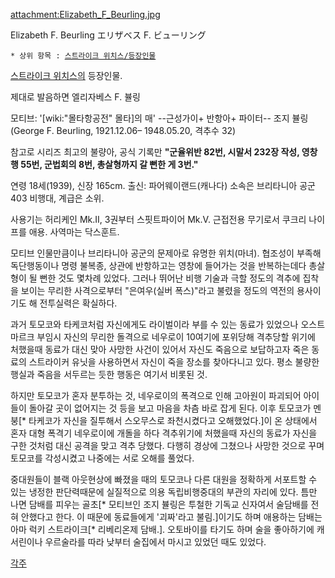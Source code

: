 attachment:Elizabeth_F_Beurling.jpg

Elizabeth F. Beurling
エリザベス F. ビューリング 

 * 상위 항목 : [[스트라이크 위치스/등장인물]]

[[스트라이크 위치스]]의 등장인물.

제대로 발음하면 엘리자베스 F. 뷸링

모티브: '[wiki:"몰타항공전" 몰타]의 매' --근성가이+ 반항아+ 파이터-- 조지 뷸링(George F. Beurling, 1921.12.06– 1948.05.20, 격추수 32)

참고로 시리즈 최고의 불량아, 공식 기록만 '''"군율위반 82번, 시말서 232장 작성, 영창행 55번, 군법회의 8번, 총살형까지 갈 뻔한 게 3번."'''

연령 18세(1939), 신장 165cm. 
출신: 파어웨이랜드(캐나다)
소속은 브리타니아 공군 403 비행대, 계급은 소위. 

사용기는 허리케인 Mk.II, 3권부터 스핏트파이어 Mk.V. 근접전용 무기로서 쿠크리 나이프를 애용. 사역마는 닥스훈트. 

모티브 인물만큼이나 브리타니아 공군의 문제아로 유명한 위치(마녀). 협조성이 부족해 독단행동이나 명령 불복종, 상관에 반항하고는 영창에 들어가는 것을 반복하는데다 총살형이 될 뻔한 것도 몇차례 있었다. 그러나 뛰어난 비행 기술과 극할 정도의 격추에 집착을 보이는 무리한 사격으로부터 "은여우(실버 폭스)"라고 불렸을 정도의 역전의 용사이기도 해 전투실력은 확실하다.

과거 토모코와 타케코처럼 자신에게도 라이벌이라 부를 수 있는 동료가 있었으나 오스트마르크 부임시 자신의 무리한 돌격으로 네우로이 10여기에 포위당해 격추당할 위기에 처했을때 동료가 대신 맞아 사망한 사건이 있어서 자신도 죽음으로 보답하고자 죽은 동료의 스트라이커 유닛을 사용하면서 자신이 죽을 장소를 찾아다니고 있다. 평소 불량한 행실과 죽음을 서두르는 듯한 행동은 여기서 비롯된 것.

하지만 토모코가 혼자 분투하는 것, 네우로이의 폭격으로 인해 고아원이 파괴되어 아이들이 돌아갈 곳이 없어지는 것 등을 보고 마음을 차츰 바로 잡게 된다. 이후 토모코가 멘붕[* 타케코가 자신을 질투해서 스오무스로 좌천시켰다고 오해했었다.]이 온 상태에서 혼자 대형 폭격기 네우로이에 개돌을 하다 격추위기에 처했을때 자신의 동료가 자신을 구한 것처럼 대신 공격을 맞고 격추 당했다. 다행히 경상에 그쳤으나 사망한 것으로 꾸며 토모코를 각성시켰고 나중에는 서로 오해를 풀었다.

중대원들이 블랙 아웃현상에 빠졌을 때의 토모코나 다른 대원을 정확하게 서포트할 수 있는 냉정한 판단력때문에 실질적으로 의용 독립비행중대의 부관의 자리에 있다. 틈만 나면 담배를 피우는 골초[* 모티브인 조지 뷸링은 투철한 기독교 신자여서 술담배를 전혀 안했다고 한다. 이 때문에 동료들에게 '괴짜'라고 불림.]이기도 하며 애용하는 담배는 아마 럭키 스트라이크[* 리베리온제 담배.]. 오토바이를 타기도 하며 술을 좋아하기에 캐서린이나 우르술라를 따라 낮부터 술집에서 마시고 있었던 때도 있었다.

[[각주]]

